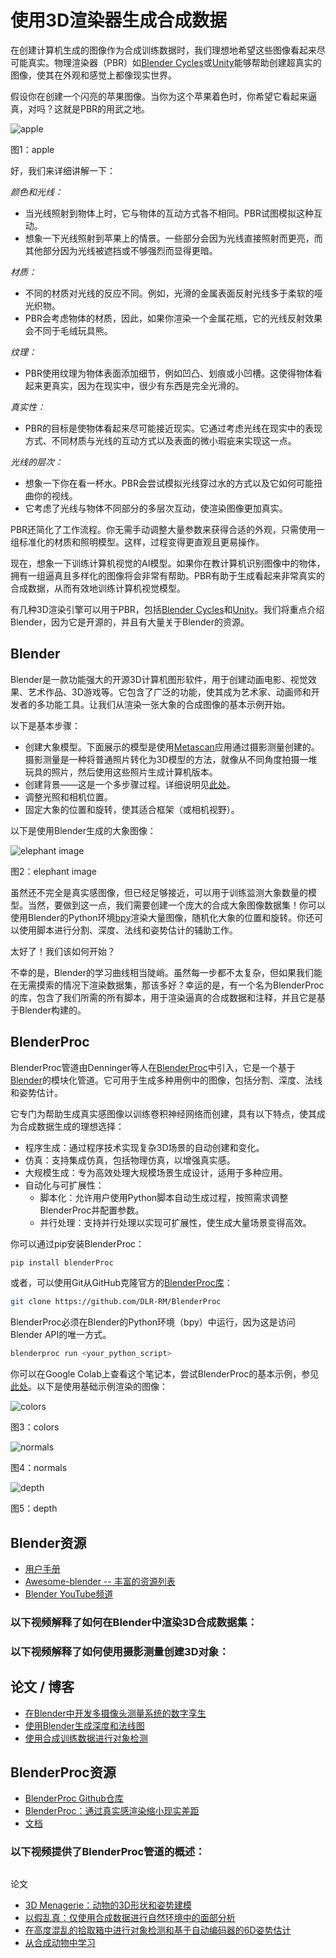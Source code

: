 # 使用3D渲染器生成合成数据

在创建计算机生成的图像作为合成训练数据时，我们理想地希望这些图像看起来尽可能真实。物理渲染器（PBR）如[Blender Cycles](https://www.blender.org)或[Unity](https://unity.com)能够帮助创建超真实的图像，使其在外观和感觉上都像现实世界。

假设你在创建一个闪亮的苹果图像。当你为这个苹果着色时，你希望它看起来逼真，对吗？这就是PBR的用武之地。

<div class="flex justify-center">
    <img src="https://huggingface.co/datasets/hf-vision/course-assets/resolve/main/apple.jpg" alt="apple">
<p>图1：apple</p>
</div>

好，我们来详细讲解一下：

_颜色和光线：_

- 当光线照射到物体上时，它与物体的互动方式各不相同。PBR试图模拟这种互动。
- 想象一下光线照射到苹果上的情景。一些部分会因为光线直接照射而更亮，而其他部分因为光线被遮挡或不够强烈而显得更暗。

_材质：_

- 不同的材质对光线的反应不同。例如，光滑的金属表面反射光线多于柔软的哑光织物。
- PBR会考虑物体的材质，因此，如果你渲染一个金属花瓶，它的光线反射效果会不同于毛绒玩具熊。

_纹理：_

- PBR使用纹理为物体表面添加细节，例如凹凸、划痕或小凹槽。这使得物体看起来更真实，因为在现实中，很少有东西是完全光滑的。

_真实性：_

- PBR的目标是使物体看起来尽可能接近现实。它通过考虑光线在现实中的表现方式、不同材质与光线的互动方式以及表面的微小瑕疵来实现这一点。

_光线的层次：_

- 想象一下你在看一杯水。PBR会尝试模拟光线穿过水的方式以及它如何可能扭曲你的视线。
- 它考虑了光线与物体不同部分的多层次互动，使渲染图像更加真实。

PBR还简化了工作流程。你无需手动调整大量参数来获得合适的外观，只需使用一组标准化的材质和照明模型。这样，过程变得更直观且更易操作。

现在，想象一下训练计算机视觉的AI模型。如果你在教计算机识别图像中的物体，拥有一组逼真且多样化的图像将会非常有帮助。PBR有助于生成看起来非常真实的合成数据，从而有效地训练计算机视觉模型。

有几种3D渲染引擎可以用于PBR，包括[Blender Cycles](https://www.blender.org)和[Unity](https://unity.com)。我们将重点介绍Blender，因为它是开源的，并且有大量关于Blender的资源。

## Blender

Blender是一款功能强大的开源3D计算机图形软件，用于创建动画电影、视觉效果、艺术作品、3D游戏等。它包含了广泛的功能，使其成为艺术家、动画师和开发者的多功能工具。让我们从渲染一张大象的合成图像的基本示例开始。

以下是基本步骤：

- 创建大象模型。下面展示的模型是使用[Metascan](https://metascan.ai)应用通过摄影测量创建的。摄影测量是一种将普通照片转化为3D模型的方法，就像从不同角度拍摄一堆玩具的照片，然后使用这些照片生成计算机版本。
- 创建背景——这是一个多步骤过程。详细说明见[此处](https://github.com/kfahn22/Synthetic-Data-Creation-in-Blender/tree/main/BACKGROUND)。
- 调整光照和相机位置。
- 固定大象的位置和旋转，使其适合框架（或相机视野）。

以下是使用Blender生成的大象图像：

<div class="flex justify-center">
    <img src="https://huggingface.co/datasets/hf-vision/course-assets/resolve/main/synthetic-data-creation-PBR/rendered_elephant.png" alt="elephant image">
<p>图2：elephant image</p>
</div>

虽然还不完全是真实感图像，但已经足够接近，可以用于训练监测大象数量的模型。当然，要做到这一点，我们需要创建一个庞大的合成大象图像数据集！你可以使用Blender的Python环境[bpy](https://docs.blender.org/api/current/info_advanced_blender_as_bpy.html)渲染大量图像，随机化大象的位置和旋转。你还可以使用脚本进行分割、深度、法线和姿势估计的辅助工作。

太好了！我们该如何开始？

不幸的是，Blender的学习曲线相当陡峭。虽然每一步都不太复杂，但如果我们能在无需摸索的情况下渲染数据集，那该多好？幸运的是，有一个名为BlenderProc的库，包含了我们所需的所有脚本，用于渲染逼真的合成数据和注释，并且它是基于Blender构建的。

## BlenderProc

BlenderProc管道由Denninger等人在[BlenderProc](https://arxiv.org/abs/1911.01911)中引入，它是一个基于[Blender](https://www.blender.org)的模块化管道。它可用于生成多种用例中的图像，包括分割、深度、法线和姿势估计。

它专门为帮助生成真实感图像以训练卷积神经网络而创建，具有以下特点，使其成为合成数据生成的理想选择：

- 程序生成：通过程序技术实现复杂3D场景的自动创建和变化。
- 仿真：支持集成仿真，包括物理仿真，以增强真实感。
- 大规模生成：专为高效处理大规模场景生成设计，适用于多种应用。
- 自动化与可扩展性：
  - 脚本化：允许用户使用Python脚本自动生成过程，按照需求调整BlenderProc并配置参数。
  - 并行处理：支持并行处理以实现可扩展性，使生成大量场景变得高效。

你可以通过pip安装BlenderProc：

```bash
pip install blenderProc
```

或者，可以使用Git从GitHub克隆官方的[BlenderProc库](https://github.com/DLR-RM/BlenderProc)：

```bash
git clone https://github.com/DLR-RM/BlenderProc
```

BlenderProc必须在Blender的Python环境（bpy）中运行，因为这是访问Blender API的唯一方式。

```bash
blenderproc run <your_python_script>
```

你可以在Google Colab上查看这个笔记本，尝试BlenderProc的基本示例，参见[此处](https://github.com/DLR-RM/BlenderProc/tree/main/examples/basics)。以下是使用基础示例渲染的图像：

<div class="flex justify-center">
    <img src="https://huggingface.co/datasets/hf-vision/course-assets/resolve/main/synthetic-data-creation-PBR/colors.png" alt="colors">
<p>图3：colors</p>
</div>
<div class="flex justify-center">
    <img src="https://huggingface.co/datasets/hf-vision/course-assets/resolve/main/synthetic-data-creation-PBR/normals.png" alt="normals">
<p>图4：normals</p>
</div>
<div class="flex justify-center">
    <img src="https://huggingface.co/datasets/hf-vision/course-assets/resolve/main/synthetic-data-creation-PBR/depth.png" alt="depth">
<p>图5：depth</p>
</div>

## Blender资源

- [用户手册](https://docs.blender.org/manual/en/latest/0)
- [Awesome-blender -- 丰富的资源列表](https://awesome-blender.netlify.app)
- [Blender YouTube频道](https://www.youtube.com/@BlenderOfficial)

### 以下视频解释了如何在Blender中渲染3D合成数据集：

<Youtube id="E1Pqpfg5kSo" />

### 以下视频解释了如何使用摄影测量创建3D对象：

<Youtube id="Pcqokf3PG_4" />

## 论文 / 博客

- [在Blender中开发多摄像头测量系统的数字孪生](https://iopscience.iop.org/article/10.1088/1361-6501/acc59e/pdf_)
- [使用Blender生成深度和法线图](https://www.saifkhichi.com/blog/blender-depth-map-surface-normals)
- [使用合成训练数据进行对象检测](https://medium.com/rowden/object-detection-with-synthetic-training-data-f6735a5a34bc)

## BlenderProc资源

- [BlenderProc Github仓库](https://github.com/DLR-RM/BlenderProc)
- [BlenderProc：通过真实感渲染缩小现实差距](https://elib.dlr.de/139317/1/denninger.pdf)
- [文档](https://dlr-rm.github.io/BlenderProc/)

### 以下视频提供了BlenderProc管道的概述：

<Youtube id="1AvY_iS6xQA" />

## 

论文

- [3D Menagerie：动物的3D形状和姿势建模]()
- [以假乱真：仅使用合成数据进行自然环境中的面部分析]()
- [在高度混乱的拾取箱中进行对象检测和基于自动编码器的6D姿势估计](https://arxiv.org/pdf/2106.08045.pdf)
- [从合成动物中学习](https://arxiv.org/abs/1912.08265)